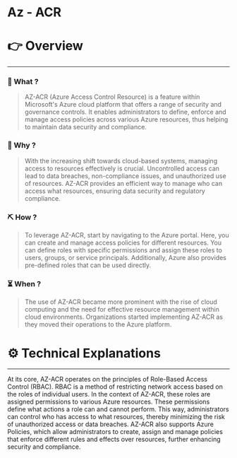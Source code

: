 # Az - ACR


# 👉 Overview

---

### 👀 What ?

> AZ-ACR (Azure Access Control Resource) is a feature within Microsoft's Azure cloud platform that offers a range of security and governance controls. It enables administrators to define, enforce and manage access policies across various Azure resources, thus helping to maintain data security and compliance.
> 

### 🧐 Why ?

> With the increasing shift towards cloud-based systems, managing access to resources effectively is crucial. Uncontrolled access can lead to data breaches, non-compliance issues, and unauthorized use of resources. AZ-ACR provides an efficient way to manage who can access what resources, ensuring data security and regulatory compliance.
> 

### ⛏️ How ?

> To leverage AZ-ACR, start by navigating to the Azure portal. Here, you can create and manage access policies for different resources. You can define roles with specific permissions and assign these roles to users, groups, or service principals. Additionally, Azure also provides pre-defined roles that can be used directly.
> 

### ⏳ When ?

> The use of AZ-ACR became more prominent with the rise of cloud computing and the need for effective resource management within cloud environments. Organizations started implementing AZ-ACR as they moved their operations to the Azure platform.
> 

# ⚙️ Technical Explanations

---

At its core, AZ-ACR operates on the principles of Role-Based Access Control (RBAC). RBAC is a method of restricting network access based on the roles of individual users. In the context of AZ-ACR, these roles are assigned permissions to various Azure resources. These permissions define what actions a role can and cannot perform. This way, administrators can control who has access to what resources, thereby minimizing the risk of unauthorized access or data breaches. AZ-ACR also supports Azure Policies, which allow administrators to create, assign and manage policies that enforce different rules and effects over resources, further enhancing security and compliance.
